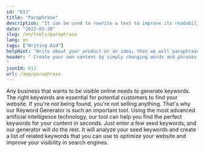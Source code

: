 ```yaml
---
id: "611"
title: "Paraphrase"
description: "It can be used to rewrite a text to improve its readability and to ensure that the meaning of the text is retained."
date: "2022-03-28"
slug: /en/tools/paraphrase
lang: en
tags: ["Writing Aid"]
helpHint: "Write about your product or an idea; then we will paraphrase it for you."
header: " Create your own content by simply changing words and phrases in the existing content.
"
jsonId: 611
url: /app/paraphrase
---
```


Any business that wants to be visible online needs to generate keywords. The right keywords are essential for potential customers to find your website. If you're not being found, you're not selling anything. That's why our Keyword Generator is such an important tool. Using the most advanced artificial intelligence technology, our tool can help you find the perfect keywords for your content in seconds. Just enter a few seed keywords, and our generator will do the rest. It will analyze your seed keywords and create a list of related keywords that you can use to optimize your website and improve your visibility in search engines.
